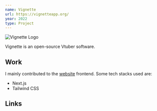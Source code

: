 ```yaml
---
name: Vignette
url: https://vignetteapp.org/
year: 2022
type: Project
---
```


<img src="https://avatars.githubusercontent.com/u/69518398?s=200&v=4" className="mx-auto sm:mx-0" alt="Vignette Logo" />

Vignette is an open-source Vtuber software.

## Work

I mainly contributed to the [website](https://vignetteapp.org/) frontend. Some tech stacks used are:

- Next.js
- Tailwind CSS

## Links

<section className="flex gap-4">
  <GithubLogo weight="fill" href="https://github.com/vignetteapp" />
  <Link href="https://vignetteapp.org" />
</section>
